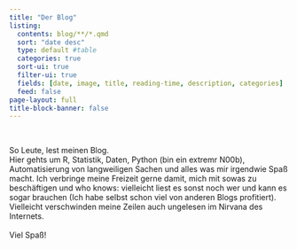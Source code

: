 ```yaml
---
title: "Der Blog"
listing:
  contents: blog/**/*.qmd
  sort: "date desc"
  type: default #table
  categories: true
  sort-ui: true
  filter-ui: true
  fields: [date, image, title, reading-time, description, categories]
  feed: false
page-layout: full
title-block-banner: false
---
```


<br>

So Leute, lest meinen Blog. <br> Hier gehts um R, Statistik, Daten, Python 
(bin ein extremr N00b), Automatisierung von langweiligen Sachen und alles was 
mir irgendwie Spaß macht. Ich verbringe meine Freizeit gerne damit, mich mit
sowas zu beschäftigen und who knows: vielleicht liest es sonst noch wer
und kann es sogar brauchen (Ich habe selbst schon viel von anderen Blogs profitiert). 
Vielleicht verschwinden meine Zeilen auch ungelesen 
im Nirvana des Internets.<br>
<br>
Viel Spaß!

<br>

